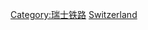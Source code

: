 {{Catnav|頁面分類|地理|国家|按國家分類|各國建築|各國鐵路車站}}
{{Catnav|頁面分類|地理|国家|按國家分類|各國交通|各國鐵路車站}}
{{Catnav|頁面分類|各種主題的頁面分類|按國家分類|各國建築|各國鐵路車站}}
{{Catnav|頁面分類|各種主題的頁面分類|按國家分類|各國交通|各國鐵路車站}}
{{Commons category|Train stations in Switzerland}}

[[Category:瑞士铁路|Category:瑞士铁路]]
[[Category:各國鐵路車站|Switzerland]]